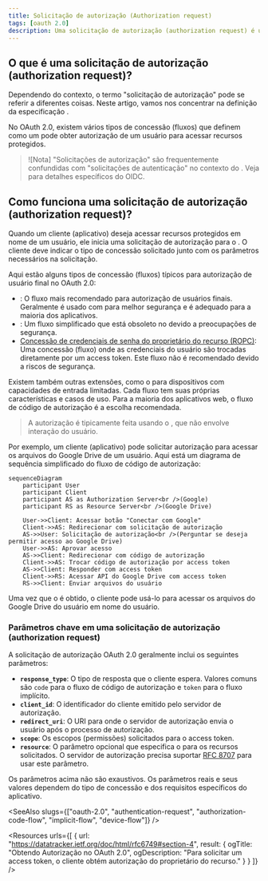 ```yaml
---
title: Solicitação de autorização (Authorization request)
tags: [oauth 2.0]
description: Uma solicitação de autorização (authorization request) é uma solicitação OAuth 2.0 para autorizar um cliente a acessar recursos protegidos em nome de um usuário. É o primeiro passo dos fluxos de autorização de usuário no OAuth 2.0.
---
```


## O que é uma solicitação de autorização (authorization request)?

Dependendo do contexto, o termo "solicitação de autorização" pode se referir a diferentes coisas. Neste artigo, vamos nos concentrar na definição da especificação <Ref slug="oauth-2.0" />.

No OAuth 2.0, existem vários tipos de concessão (fluxos) que definem como um <Ref slug="client" /> pode obter autorização de um usuário para acessar recursos protegidos.

> ![Nota]
> "Solicitações de autorização" são frequentemente confundidas com "solicitações de autenticação" no contexto do <Ref slug="openid-connect" />. Veja <Ref slug="authentication-request" /> para detalhes específicos do OIDC.

## Como funciona uma solicitação de autorização (authorization request)?

Quando um cliente (aplicativo) deseja acessar recursos protegidos em nome de um usuário, ele inicia uma solicitação de autorização para o <Ref slug="authorization-server" />. O cliente deve indicar o tipo de concessão solicitado junto com os parâmetros necessários na solicitação.

Aqui estão alguns tipos de concessão (fluxos) típicos para autorização de usuário final no OAuth 2.0:

- <Ref slug="authorization-code-flow" />: O fluxo mais recomendado para autorização de usuários finais. Geralmente é usado com <Ref slug="pkce" /> para melhor segurança e é adequado para a maioria dos aplicativos.
- <Ref slug="implicit-flow" />: Um fluxo simplificado que está obsoleto no <Ref slug="oauth-2.1" /> devido a preocupações de segurança.
- [Concessão de credenciais de senha do proprietário do recurso (ROPC)](https://datatracker.ietf.org/doc/html/rfc6749#section-4.3): Uma concessão (fluxo) onde as credenciais do usuário são trocadas diretamente por um access token. Este fluxo não é recomendado devido a riscos de segurança.

Existem também outras extensões, como o <Ref slug="device-flow" /> para dispositivos com capacidades de entrada limitadas. Cada fluxo tem suas próprias características e casos de uso. Para a maioria dos aplicativos web, o fluxo de código de autorização é a escolha recomendada.

> A autorização <Ref slug="machine-to-machine" /> é tipicamente feita usando o <Ref slug="client-credentials-flow" />, que não envolve interação do usuário.

Por exemplo, um cliente (aplicativo) pode solicitar autorização para acessar os arquivos do Google Drive de um usuário. Aqui está um diagrama de sequência simplificado do fluxo de código de autorização:

```mermaid
sequenceDiagram
    participant User
    participant Client
    participant AS as Authorization Server<br />(Google)
    participant RS as Resource Server<br />(Google Drive)

    User->>Client: Acessar botão "Conectar com Google"
    Client->>AS: Redirecionar com solicitação de autorização
    AS->>User: Solicitação de autorização<br />(Perguntar se deseja permitir acesso ao Google Drive)
    User->>AS: Aprovar acesso
    AS->>Client: Redirecionar com código de autorização
    Client->>AS: Trocar código de autorização por access token
    AS->>Client: Responder com access token
    Client->>RS: Acessar API do Google Drive com access token
    RS->>Client: Enviar arquivos do usuário
```

Uma vez que o <Ref slug="access-token" /> é obtido, o cliente pode usá-lo para acessar os arquivos do Google Drive do usuário em nome do usuário.

### Parâmetros chave em uma solicitação de autorização (authorization request)

A solicitação de autorização OAuth 2.0 geralmente inclui os seguintes parâmetros:

- **`response_type`**: O tipo de resposta que o cliente espera. Valores comuns são `code` para o fluxo de código de autorização e `token` para o fluxo implícito.
- **`client_id`**: O identificador do cliente emitido pelo servidor de autorização.
- **`redirect_uri`**: O URI para onde o servidor de autorização envia o usuário após o processo de autorização.
- **`scope`**: Os <Ref slug="scope">escopos</Ref> (permissões) solicitados para o access token.
- **`resource`**: O parâmetro opcional que especifica o <Ref slug="resource-indicator" /> para os recursos solicitados. O servidor de autorização precisa suportar [RFC 8707](https://datatracker.ietf.org/doc/html/rfc8707) para usar este parâmetro.

Os parâmetros acima não são exaustivos. Os parâmetros reais e seus valores dependem do tipo de concessão e dos requisitos específicos do aplicativo.

<SeeAlso slugs={["oauth-2.0", "authentication-request", "authorization-code-flow", "implicit-flow", "device-flow"]} />

<Resources
  urls={[
    { url: "https://datatracker.ietf.org/doc/html/rfc6749#section-4", result: {
      ogTitle: "Obtendo Autorização no OAuth 2.0",
      ogDescription: "Para solicitar um access token, o cliente obtém autorização do proprietário do recurso."
    } }
  ]}
/>
